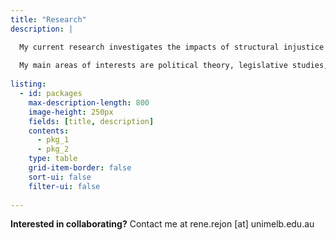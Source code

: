 ```yaml
---
title: "Research"
description: |

  My current research investigates the impacts of structural injustice on political representation. I use quantitative and qualitative empirical data to demonstrate race and gender-based marginalization in legislative institutions —primarily in Mexico and Latin America. I then use these empirical analyses to inform normative discussions about how to (practically) respond to these injustices. 
  
  My main areas of interests are political theory, legislative studies, sociology of race, and how these should inform public policy. However, I enjoy collaborating with scholars working on other topics and disciplines, particularly where my skills in digital tools enhance and buttress their projects. Currently, I’m supporting two large projects:
  
listing:
  - id: packages
    max-description-length: 800
    image-height: 250px
    fields: [title, description]
    contents: 
      - pkg_1
      - pkg_2
    type: table
    grid-item-border: false
    sort-ui: false
    filter-ui: false
    
---
```


::: {#packages}
:::

**Interested in collaborating?** Contact me at rene.rejon [at] unimelb.edu.au



